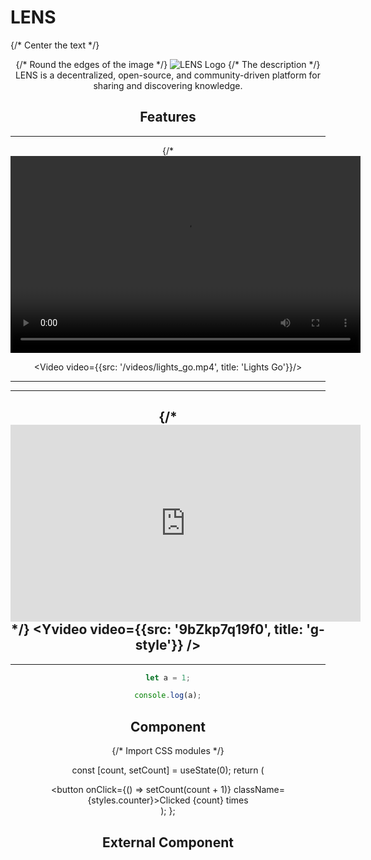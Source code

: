# LENS

{/* Center the text */}
<div align="center">
    {/* Round the edges of the image */}
    <Image src="images/logo.svg" alt="LENS Logo" width={200} height={200} className="rounded-full" />
    {/* The description */}
    LENS is a decentralized, open-source, and community-driven platform for sharing and discovering knowledge.


## Features

---

{/* <video width="560" height="315" controls src="/videos/lights_go.mp4" type="video/mp4"  /> */}

<Video video={{src: '/videos/lights_go.mp4', title: 'Lights Go'}}/>

---
---
 

{/* <iframe width="560" height="315" src="https://www.youtube.com/embed/9bZkp7q19f0" frameborder="0" allow="accelerometer; autoplay; encrypted-media; gyroscope; picture-in-picture" allowfullscreen></iframe> */}
<Yvideo video={{src: '9bZkp7q19f0', title: 'g-style'}} />
---
---



```js filename="demo.js" {3} copy
let a = 1;

console.log(a);
```

## Component


{/* Import CSS modules */}

  const [count, setCount] = useState(0);
  return (
    <div>
      <button onClick={() => setCount(count + 1)} className={styles.counter}>Clicked {count} times</button>
    </div>
  );
};

<Counter/>

## External Component


<Counters />

</div>